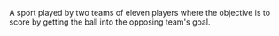 A sport played by two teams of eleven players where the objective is to score by getting the ball into the opposing team's goal.
